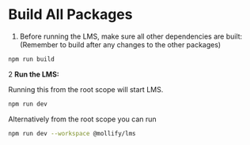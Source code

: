# Build All Packages

1. Before running the LMS, make sure all other dependencies are built: (Remember to build after any changes to the other packages)

```bash
npm run build
```

2 **Run the LMS:**

Running this from the root scope will start LMS.

```bash
npm run dev
```

Alternatively from the root scope you can run

```bash
npm run dev --workspace @mollify/lms
```
